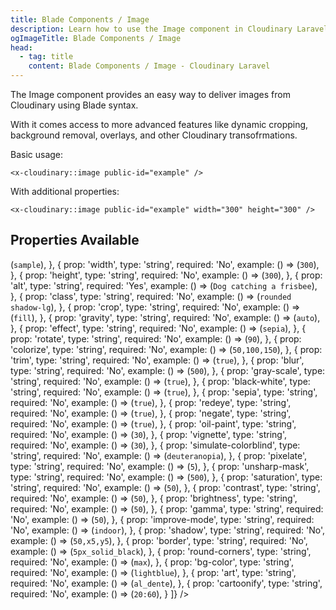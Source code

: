 ```yaml
---
title: Blade Components / Image
description: Learn how to use the Image component in Cloudinary Laravel.
ogImageTitle: Blade Components / Image
head:
  - tag: title
    content: Blade Components / Image - Cloudinary Laravel
---
```


The Image component provides an easy way to deliver images from Cloudinary using Blade syntax.

With it comes access to more advanced features like dynamic cropping, background removal, overlays, and other Cloudinary transofrmations.

Basic usage:

```blade
<x-cloudinary::image public-id="example" />
```

With additional properties:

```blade
<x-cloudinary::image public-id="example" width="300" height="300" />
```

## Properties Available
<Table
  columns={[
    {
      id: 'prop',
      title: 'Property'
    },
    {
      id: 'type',
      title: 'Type'
    },
    {
      id: 'required',
      title: 'Required'
    },
    {
      id: 'example',
      title: 'Example'
    }
  ]}
  data={[
    {
      prop: 'public-id',
      type: 'string',
      required: 'Yes',
      example: () => (<code>sample</code>),
    },
    {
      prop: 'width',
      type: 'string',
      required: 'No',
      example: () => (<code>300</code>),
    },
    {
      prop: 'height',
      type: 'string',
      required: 'No',
      example: () => (<code>300</code>),
    },
    {
      prop: 'alt',
      type: 'string',
      required: 'Yes',
      example: () => (<code>Dog catching a frisbee</code>),
    },
    {
      prop: 'class',
      type: 'string',
      required: 'No',
      example: () => (<code>rounded shadow-lg</code>),
    },
    {
      prop: 'crop',
      type: 'string',
      required: 'No',
      example: () => (<code>fill</code>),
    },
    {
      prop: 'gravity',
      type: 'string',
      required: 'No',
      example: () => (<code>auto</code>),
    },
    {
      prop: 'effect',
      type: 'string',
      required: 'No',
      example: () => (<code>sepia</code>),
    },
    {
      prop: 'rotate',
      type: 'string',
      required: 'No',
      example: () => (<code>90</code>),
    },
    {
      prop: 'colorize',
      type: 'string',
      required: 'No',
      example: () => (<code>50,100,150</code>),
    },
    {
      prop: 'trim',
      type: 'string',
      required: 'No',
      example: () => (<code>true</code>),
    },
    {
      prop: 'blur',
      type: 'string',
      required: 'No',
      example: () => (<code>500</code>),
    },
    {
      prop: 'gray-scale',
      type: 'string',
      required: 'No',
      example: () => (<code>true</code>),
    },
    {
      prop: 'black-white',
      type: 'string',
      required: 'No',
      example: () => (<code>true</code>),
    },
    {
      prop: 'sepia',
      type: 'string',
      required: 'No',
      example: () => (<code>true</code>),
    },
    {
      prop: 'redeye',
      type: 'string',
      required: 'No',
      example: () => (<code>true</code>),
    },
    {
      prop: 'negate',
      type: 'string',
      required: 'No',
      example: () => (<code>true</code>),
    },
    {
      prop: 'oil-paint',
      type: 'string',
      required: 'No',
      example: () => (<code>30</code>),
    },
    {
      prop: 'vignette',
      type: 'string',
      required: 'No',
      example: () => (<code>30</code>),
    },
    {
      prop: 'simulate-colorblind',
      type: 'string',
      required: 'No',
      example: () => (<code>deuteranopia</code>),
    },
    {
      prop: 'pixelate',
      type: 'string',
      required: 'No',
      example: () => (<code>5</code>),
    },
    {
      prop: 'unsharp-mask',
      type: 'string',
      required: 'No',
      example: () => (<code>500</code>),
    },
    {
      prop: 'saturation',
      type: 'string',
      required: 'No',
      example: () => (<code>50</code>),
    },
    {
      prop: 'contrast',
      type: 'string',
      required: 'No',
      example: () => (<code>50</code>),
    },
    {
      prop: 'brightness',
      type: 'string',
      required: 'No',
      example: () => (<code>50</code>),
    },
    {
      prop: 'gamma',
      type: 'string',
      required: 'No',
      example: () => (<code>50</code>),
    },
    {
      prop: 'improve-mode',
      type: 'string',
      required: 'No',
      example: () => (<code>indoor</code>),
    },
    {
      prop: 'shadow',
      type: 'string',
      required: 'No',
      example: () => (<code>50,x5,y5</code>),
    },
    {
      prop: 'border',
      type: 'string',
      required: 'No',
      example: () => (<code>5px_solid_black</code>),
    },
    {
      prop: 'round-corners',
      type: 'string',
      required: 'No',
      example: () => (<code>max</code>),
    },
    {
      prop: 'bg-color',
      type: 'string',
      required: 'No',
      example: () => (<code>lightblue</code>),
    },
    {
      prop: 'art',
      type: 'string',
      required: 'No',
      example: () => (<code>al_dente</code>),
    },
    {
      prop: 'cartoonify',
      type: 'string',
      required: 'No',
      example: () => (<code>20:60</code>),
    }
  ]}
/>
